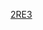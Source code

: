 {{Linescore
| Date = 3月13日
| Time = 19:00
| Location = [[東京巨蛋]]
| Road = '''{{bb|NED}}''' | RoadAbr = 荷蘭
| R1 = 0 | R2 = 2 | R3 = 4 | R4 = 4 | R5 = 0 | R6 = 0 | R7 = 0 | R8 = 2 | R9 = X | RR = 12 | RH = 15 | RE = 1
| Home = {{bb|ISR}} | HomeAbr = 以色列
| H1 = 0 | H2 = 0 | H3 = 0 | H4 = 1 | H5 = 0 | H6 = 0 | H7 = 1 | H8 = 0 | H9 = X | HR = 2 | HH = 8 | HE = 0
| WP = [[吉爾·傑貞斯|Jair Jurrjens]] (1-0)
| LP = {{link-en|Corey Baker|Corey Baker}} (1-1)
| SV = 
| RoadHR = [[Didi Gregorius]] (1，4局上，3分)
| HomeHR = {{link-en|Nate Freiman|Nate Freiman}} (2，4局下，1分)
| Attendance = 5,017
| Notes = 
| BoxURL = http://m.mlb.com/gameday/netherlands-vs-israel/2017/03/13/486927#game=486927,game_state=final,game_tab=box
}}<noinclude>
[[Category:2017年世界棒球經典賽賽事模板|2RE3]]
</noinclude>